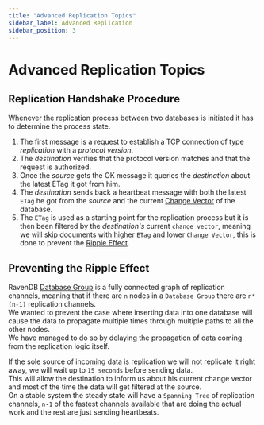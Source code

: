 ```yaml
---
title: "Advanced Replication Topics"
sidebar_label: Advanced Replication
sidebar_position: 3
---
```



# Advanced Replication Topics

## Replication Handshake Procedure

Whenever the replication process between two databases is initiated it has to determine the process state.  

1. The first message is a request to establish a TCP connection of type _replication_ with a _protocol version_.  
2. The _destination_ verifies that the protocol version matches and that the request is authorized.  
3. Once the _source_ gets the OK message it queries the _destination_ about the latest ETag it got from him.  
4. The _destination_ sends back a heartbeat message with both the latest `ETag` he got from the _source_ and the current [Change Vector](../../../server/clustering/replication/change-vector) of the database.  
5. The `ETag` is used as a starting point for the replication process but it is then been filtered by the _destination's_ current `change vector`,
meaning we will skip documents with higher `ETag` and lower `Change Vector`, this is done to prevent the [Ripple Effect](../../../server/clustering/replication/advanced-replication#preventing-the-ripple-effect).  

## Preventing the Ripple Effect

RavenDB [Database Group](../../../server/clustering/distribution/distributed-database#distributed-database) is a fully connected graph of replication channels, meaning that if there are `n` nodes in a `Database Group` there are `n*(n-1)` replication channels.  
We wanted to prevent the case where inserting data into one database will cause the data to propagate multiple times through multiple paths to all the other nodes.  
We have managed to do so by delaying the propagation of data coming from the replication logic itself.  

If the sole source of incoming data is replication we will not replicate it right away, we will wait up to `15 seconds` before sending data.  
This will allow the destination to inform us about his current change vector and most of the time the data will get filtered at the source.  
On a stable system the steady state will have a `Spanning Tree` of replication channels, `n-1` of the fastest channels available that are doing the actual work and the rest are just sending heartbeats.  

